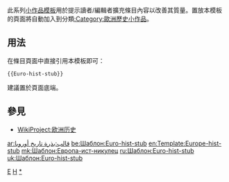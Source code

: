 <includeonly></includeonly><noinclude>{{template doc page viewed directly}}</noinclude>
<!-- 在本行下編輯模板說明 -->
此系列[[:Category:小作品模板|小作品模板]]用於提示讀者/編輯者擴充條目內容以改善其質量。置放本模板的頁面將自動加入到分類[[:Category:歐洲歷史小作品]]。
== 用法 ==
在條目頁面中直接引用本模板即可：
<pre>{{Euro-hist-stub}}
</pre>
建議置於頁面底端。
== 參見 ==
* [[WikiProject:欧洲历史]]
<includeonly>
<!-- 本行下加入模板的分類 -->
[[Category:歷史小作品模板|E]]
[[Category:歐洲小作品模板|H]]
[[Category:歐洲歷史小作品|*]]
<!-- 本行下加入模板的跨語言鏈接 -->
[[ar:قالب:بذرة تاريخ أوروبا]]
[[be:Шаблон:Euro-hist-stub]]
[[en:Template:Europe-hist-stub]]
[[mk:Шаблон:Европа-ист-никулец]]
[[ru:Шаблон:Euro-hist-stub]]
[[uk:Шаблон:Euro-hist-stub]]
</includeonly>